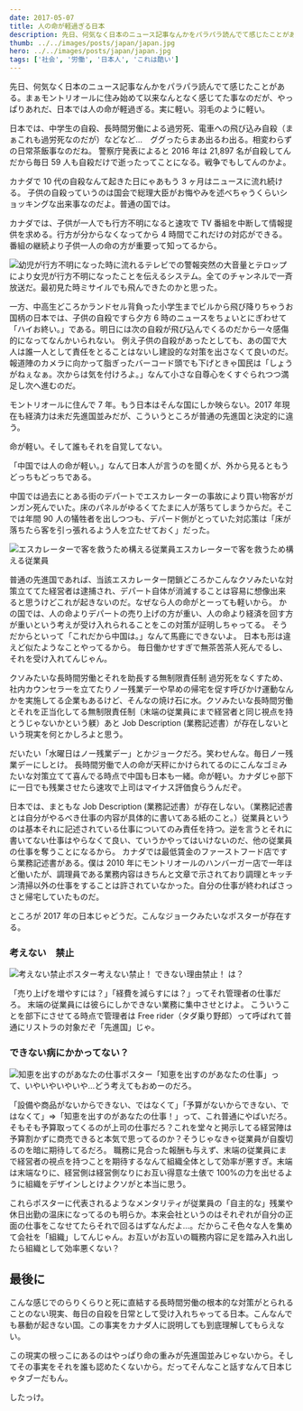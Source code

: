 ```yaml
---
date: 2017-05-07
title: 人の命が軽過ぎる日本
description: 先日、何気なく日本のニュース記事なんかをパラパラ読んでて感じたことがある。まぁモントリオールに住み始めて以来なんとなく感じてた事なのだが、やっぱりあれだ、日本では人の命が軽過ぎる。実に軽い。羽毛のように軽い。
thumb: ../../images/posts/japan/japan.jpg
hero: ../../images/posts/japan/japan.jpg
tags: ['社会', '労働', '日本人', 'これは酷い']
---
```


先日、何気なく日本のニュース記事なんかをパラパラ読んでて感じたことがある。まぁモントリオールに住み始めて以来なんとなく感じてた事なのだが、やっぱりあれだ、日本では人の命が軽過ぎる。実に軽い。羽毛のように軽い。

日本では、中学生の自殺、長時間労働による過労死、電車への飛び込み自殺（まぁこれも過労死なのだが）などなど…　ググったらまあ出るわ出る。相変わらずの日常茶飯事なのだね。
警察庁発表によると 2016 年は 21,897 名が自殺してんだから毎日 59 人も自殺だけで逝ったってことになる。戦争でもしてんのかよ。

カナダで 10 代の自殺なんて起きた日にゃあもう 3 ヶ月はニュースに流れ続ける。
子供の自殺っていうのは国会で総理大臣がお悔やみを述べちゃうくらいショッキングな出来事なのだよ。普通の国では。

カナダでは、子供が一人でも行方不明になると速攻で TV 番組を中断して情報提供を求める。行方が分からなくなってから 4 時間でこれだけの対応ができる。番組の継続より子供一人の命の方が重要って知ってるから。

![幼児が行方不明になった時に流れるテレビでの警報](../../images/posts/japan/japan01.jpg)突然の大音量とテロップにより女児が行方不明になったことを伝えるシステム。全てのチャンネルで一斉放送だ。最初見た時ミサイルでも飛んできたのかと思った。

一方、中高生どころかランドセル背負った小学生までビルから飛び降りちゃうお国柄の日本では、子供の自殺ですら夕方 6 時のニュースをちょいとにぎわせて「ハイお終い。」である。明日には次の自殺が飛び込んでくるのだから一々感傷的になってなんかいられない。
例え子供の自殺があったとしても、あの国で大人は誰一人として責任をとることはないし建設的な対策を出さなくて良いのだ。報道陣のカメラに向かって脂ぎったバーコード頭でも下げときゃ国民は「しょうがねぇなぁ。次からは気を付けろよ。」なんて小さな自尊心をくすぐられつつ満足し次へ進むのだ。

モントリオールに住んで 7 年。もう日本はそんな国にしか映らない。2017 年現在も経済力は未だ先進国並みだが、こういうところが普通の先進国と決定的に違う。

命が軽い。そして誰もそれを自覚してない。

「中国では人の命が軽い。」なんて日本人が言うのを聞くが、外から見るともうどっちもどっちである。

中国では過去にとある街のデパートでエスカレーターの事故により買い物客がガンガン死んでいた。床のパネルがゆるくてたまに人が落ちてしまうからだ。そこでは年間 90 人の犠牲者を出しつつも、デパード側がとっていた対応策は「床が落ちたら客を引っ張れるよう人を立たせておく」だった。

![エスカレーターで客を救うため構える従業員](../../images/posts/japan/japan02.jpg)エスカレーターで客を救うため構える従業員

普通の先進国であれば、当該エスカレーター閉鎖どころかこんなクソみたいな対策立ててた経営者は逮捕され、デパート自体が消滅することは容易に想像出来ると思うけどこれが起きないのだ。なぜなら人の命がとーっても軽いから。
かの国では、人の命よりデパートの売り上げの方が重い、人の命より経済を回す方が重いという考えが受け入れられることをこの対策が証明しちゃってる。
そうだからといって「これだから中国は。」なんて馬鹿にできないよ。
日本も形は違えど似たようなことやってるから。
毎日働かせすぎで無茶苦茶人死んでるし、それを受け入れてんじゃん。

クソみたいな長時間労働とそれを助長する無制限責任制
過労死をなくすため、社内カウンセラーを立てたりノー残業デーや早めの帰宅を促す呼びかけ運動なんかを実施してる企業もあるけど、そんなの焼け石に水。クソみたいな長時間労働とそれを正当化してる無制限責任制（末端の従業員にまで経営者と同じ視点を持とうじゃないかという躾）あと Job Description (業務記述書）が存在しないという現実を何とかしろよと思う。

だいたい「水曜日はノー残業デー」とかジョークだろ。笑わせんな。毎日ノー残業デーにしとけ。
長時間労働で人の命が天秤にかけられてるのにこんなゴミみたいな対策立てて喜んでる時点で中国も日本も一緒。命が軽い。カナダじゃ部下に一日でも残業させたら速攻で上司はマイナス評価食らうんだぞ。

日本では、まともな Job Description (業務記述書）が存在しない。（業務記述書とは自分がやるべき仕事の内容が具体的に書いてある紙のこと。）従業員というのは基本それに記述されている仕事についてのみ責任を持つ。逆を言うとそれに書いてない仕事はやらなくて良い、ていうかやってはいけないのだ、他の従業員の仕事を奪うことになるから。
カナダでは最低賃金のファーストフード店ですら業務記述書がある。僕は 2010 年にモントリオールのハンバーガー店で一年ほど働いたが、調理員である業務内容はきちんと文章で示されており調理とキッチン清掃以外の仕事をすることは許されていなかった。自分の仕事が終わればさっさと帰宅していたものだ。

ところが 2017 年の日本じゃどうだ。こんなジョークみたいなポスターが存在する。

### 考えない　禁止

![考えない禁止ポスター](../../images/posts/japan/japan03.jpg)考えない禁止！
できない理由禁止！ は？

「売り上げを増やすには？」「経費を減らすには？」ってそれ管理者の仕事だろ。
末端の従業員には彼らにしかできない業務に集中させとけよ。
こういうことを部下にさせてる時点で管理者は Free rider（タダ乗り野郎）って呼ばれて普通にリストラの対象だぞ「先進国」じゃ。

### できない病にかかってない？

![知恵を出すのがあなたの仕事ポスター](../../images/posts/japan/japan04.jpg)「知恵を出すのがあなたの仕事」って、いやいやいやいや…どう考えてもおめーのだろ。

「設備や商品がないからできない、ではなくて」「予算がないからできない、ではなくて」=>「知恵を出すのがあなたの仕事！」って、これ普通にやばいだろ。そもそも予算取ってくるのが上司の仕事だろ？これを堂々と掲示してる経営陣は予算割かずに商売できると本気で思ってるのか？そうじゃなきゃ従業員が自腹切るのを暗に期待してるだろ。
職務に見合った報酬も与えず、末端の従業員にまで経営者の視点を持つことを期待するなんて組織全体として効率が悪すぎ。末端は末端なりに、経営側は経営側なりにお互い得意な土俵で 100%の力を出せるように組織をデザインしとけよクソがと本当に思う。

これらポスターに代表されるようなメンタリティが従業員の「自主的な」残業や休日出勤の温床になってるのも明らか。本来会社というのはそれぞれが自分の正面の仕事をこなせてたらそれで回るはずなんだよ…。だからこそ色々な人を集めて会社を「組織」してんじゃん。お互いがお互いの職務内容に足を踏み入れ出したら組織として効率悪くない？

## 最後に

こんな感じでのらりくらりと死に直結する長時間労働の根本的な対策がとられることのない現実、毎日の自殺を日常として受け入れちゃってる日本。こんなんでも暴動が起きない国。この事実をカナダ人に説明しても到底理解してもらえない。

この現実の根っこにあるのはやっぱり命の重みが先進国並みじゃないから。そしてその事実をそれを誰も認めたくないから。だってそんなこと話すなんて日本じゃタブーだもん。

したっけ。
